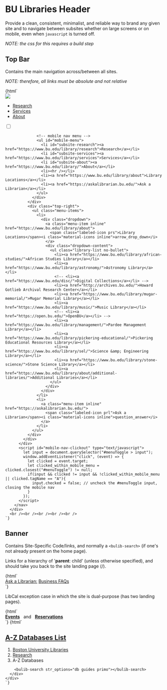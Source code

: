 
<Meta title="Branding|header" />

# BU Libraries Header 
  
Provide a clean, consistent, minimalist, and reliable way to brand any given site and to navigate between subsites 
  whether on large screens or on mobile, even when `javascript` is turned off.

_NOTE: the css for this requires a build step_


## Top Bar 

Contains the main navigation across/between all sites.  




_NOTE: therefore, all links must be absolute and not relative_

<Preview>
  <Story name="header">
    {html`
      <div class="header-wrapper">
        <nav>
          <div class="primary-navbar">
            <div class="primary-nav-left">
              <a title="BU Libraries Homepage" href="https://www.bu.edu/library">
                <img id="bu-logo" src="https://cdn.jsdelivr.net/npm/bulib-wc@latest/dist/icons/bulib-logo.png">
              </a>
            </div>
            <div class="primary-nav-main menu-items-wrapper">
              <ul class="menu-items">
                <li id="subsite-research"><a href="https://www.bu.edu/library/research">Research</a></li>
                <li id="subsite-services"><a href="https://www.bu.edu/library/services">Services</a></li>
                <li id="subsite-about"><a href="https://www.bu.edu/library/">About</a></li>
                <!-- <li id="subsite-guides"><a href="https://library.bu.edu/guides">Guides</a></li> -->
                <!-- <li id="subsite-help"><a href="https://askalibrarian.bu.edu/">Help</a></li> -->
              </ul>
            </div>
            <div class="primary-nav-right">
              <div class="mobile-navigation none" aria-hidden="true">
                <div id="menuToggle">
                  <!-- invisible toggle with hamburger -->
                  <input type="checkbox" tabindex="-1"/>
                  <span></span>
                  <span></span>
                  <span></span>
                  
                  <!-- mobile nav menu -->
                  <ul id="mobile-menu">
                    <li id="subsite-research"><a href="https://www.bu.edu/library/research">Research</a></li>
                    <li id="subsite-services"><a href="https://www.bu.edu/library/services">Services</a></li>
                    <li id="subsite-about"><a href="https://www.bu.edu/library/">About</a></li>
                    <li><hr /></li>
                    <li><a href="https://www.bu.edu/library/about">Library Locations</a></li>
                    <li><a href="https://askalibrarian.bu.edu/">Ask a Librarian</a></li>
                  </ul>
                </div>
              </div>
              <div class="top-right">
                <ul class="menu-items">
                  <li>
                    <div class="dropdown">
                      <a class="menu-item inline" href="https://www.bu.edu/library/about">
                        <span class="labeled-icon prs">Library Locations</span><i class="material-icons inline">arrow_drop_down</i>
                      </a>
                      <div class="dropdown-content">
                        <ul class="library-list no-bullet">
                          <li><a href="https://www.bu.edu/library/african-studies/">African Studies Library</a></li>
                          <li><a href="https://www.bu.edu/library/astronomy/">Astronomy Library</a></li>
                          <!-- <li><a href="https://www.bu.edu/disc/">Digital Collections</a></li> -->
                          <li><a href="http://archives.bu.edu/">Howard Gotlieb Archival Research Center</a></li>
                          <li><a href="https://www.bu.edu/library/mugar-memorial/">Mugar Memorial Library</a></li>
                          <li><a href="https://www.bu.edu/library/music/">Music Library</a></li>
                          <!-- <li><a href="https://open.bu.edu/">OpenBU</a></li> -->
                          <li><a href="https://www.bu.edu/library/management/">Pardee Management Library</a></li>
                          <li><a href="https://www.bu.edu/library/pickering-educational/">Pickering Educational Resources Library</a></li>
                          <li><a href="https://www.bu.edu/library/sel/">Science &amp; Engineering Library</a></li>
                          <li><a href="https://www.bu.edu/library/stone-science/">Stone Science Library</a></li>
                          <li><a href="https://www.bu.edu/library/about/additional-libraries/">Additional Libraries</a></li>
                        </ul>
                      </div>
                    </div>
                  </li>
                  <li>
                    <a class="menu-item inline" href="https://askalibrarian.bu.edu/">
                      <span class="labeled-icon prl">Ask a Librarian</span><i class="material-icons inline">question_answer</i>
                    </a>
                  </li>
                </ul>
              </div>
            </div>
          </div>
          <script id="mobile-nav-clickout" type="text/javascript">
            let input = document.querySelector("#menuToggle > input");
            window.addEventListener("click", (event) => {
              let clicked = event.target;
              let clicked_within_mobile_menu = clicked.closest("#menuToggle") != null;
              if(input && clicked != input && !clicked_within_mobile_menu || clicked.tagName == "A"){
                input.checked = false; // uncheck the #menuToggle input, closing the mobile nav
              }
            });
          </script>
        </nav>
      </div>
      <br /><br /><br /><br /><br />
    `}
  </Story>
</Preview>

## Banner

Contains Site-Specific Code/links, and normally a `<bulib-search>` (if one's not already present on the home page).

Links for a hierarchy of '**parent**: child' (unless otherwise specified), and should take you back to the site landing page (/).

<Preview>
  <Story name="site-banner">
    {html`
      <div class="banner-wrapper">
        <div class="banner">
          <span><a href="/">Ask a Librarian:</a> <a href="/businessFAQs">Business FAQs</a></span>
          <bulib-search str_options="pardee-help primo"></bulib-search>
        </div>
      </div>
    `}
  </Story>
</Preview>

LibCal exception case in which the site is dual-purpose (has two landing pages).

<Preview>
  <Story name="site-banner-libcal">
    {html`
      <div class="banner-wrapper">
        <div class="banner">
          <span>
            <strong><a href="/calendar">Events</a></strong> &nbsp; and &nbsp;
            <strong><a href="https://www.bu.edu/library/about/study-spaces">Reservations</a></strong>
          </span>
        </div>
      </div>
    `}
  </Story>
</Preview>

<Preview>
  <Story name="site-banner-libguides">
    {html`
      <div class="banner-wrapper">
      <div class="banner">
        <div>
          <h1><a href="/az.php">A-Z Databases List</a>&nbsp;</h1>
          <div id="s-lib-bc">
            <ol id="s-lib-bc-list" class="breadcrumb">
              <li id="s-lib-bc-customer">
                <a title="Boston University Libraries" href="http://bu.edu/library">Boston University Libraries</a>
              </li>
              <li id="s-lib-bc-site">
                <a title="Research" href="//library.bu.edu/">Research</a>
              </li>
              <li id="s-lib-bc-page" class="active">A-Z Databases</li>
            </ol>
          </div>
        </div>
        
        <bulib-search str_options="db guides primo"></bulib-search>
      </div>
    </div>
    `}
  </Story>
</Preview>
